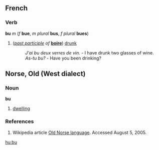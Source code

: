 ==French==
===Verb===
'''bu''' ''m'' (''f'' '''bue''', ''m plural'' '''bus''', ''f plural'' '''bues''')

#(''[[past participle]] of'' '''[[boire]]''') [[drunk]]
#:''J'ai bu deux verres de vin.'' - I have drunk two glasses of wine.
#:''As-tu bu?'' - Have you been drinking?

==Norse, Old (West dialect)==
===Noun===
'''bu'''
# [[dwelling]]
===References===
# Wikipedia article [[w:Old Norse language|Old Norse language]].  Accessed August 5, 2005.

[[hu:bu]]